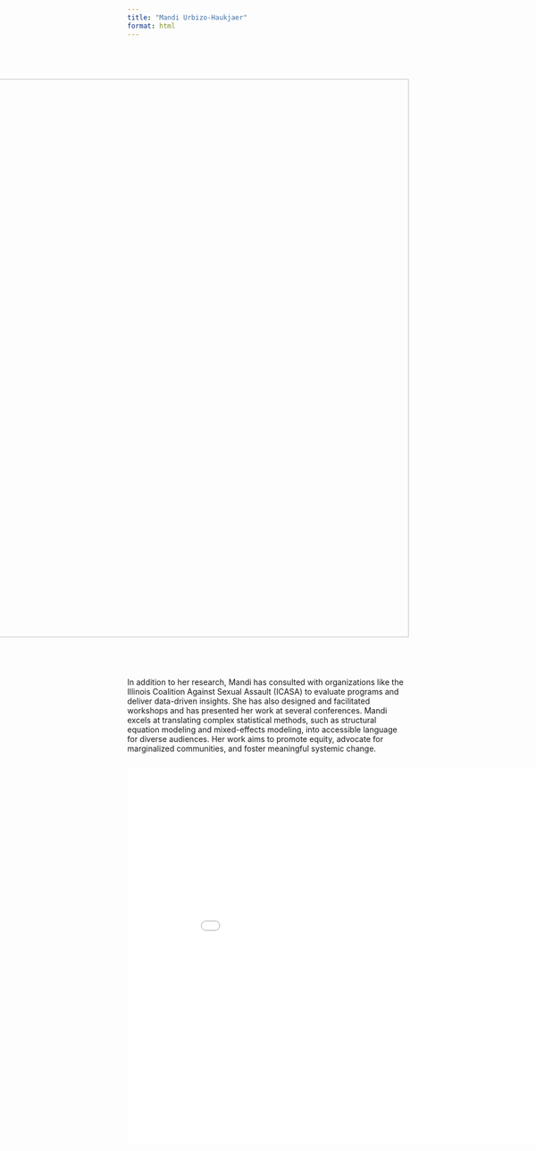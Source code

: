 ```yaml
---
title: "Mandi Urbizo-Haukjaer"
format: html
---
```


:::: {style="display: flex; align-items: center; flex-direction: row-reverse;"}
![](images/37660E7C-4F6F-4C07-9769-F0553B182BE7.jpeg){alt="Mandi's Photo" style="margin-left: 40px;" fig-alt="Mandi's Photo" width="1000px"}

<div>

Mandi Urbizo-Haukjaer is a doctoral candidate in Community and Prevention Research at the University of Illinois Chicago, with a minor in Quantitative Statistics. She holds an M.A. in Applied Psychology from the University of Cincinnati and graduate certificates in Women, Gender, and Sexuality Studies, and Applied Behavioral Analysis. Mandi’s research focuses on improving systems that respond to gender-based violence. She has experience conducting research on topics such as sexual assault response systems and the impact of neoliberal ideologies on public perceptions of gender violence.

</div>
::::

:::: {style="display: flex; align-items: center; flex-direction: row-reverse;"}
<div>

In addition to her research, Mandi has consulted with organizations like the Illinois Coalition Against Sexual Assault (ICASA) to evaluate programs and deliver data-driven insights. She has also designed and facilitated workshops and has presented her work at several conferences. Mandi excels at translating complex statistical methods, such as structural equation modeling and mixed-effects modeling, into accessible language for diverse audiences. Her work aims to promote equity, advocate for marginalized communities, and foster meaningful systemic change.

</div>
::::

![](images/MUH%20CV.pdf){fig-align="center" width="9in" height="7in"}
